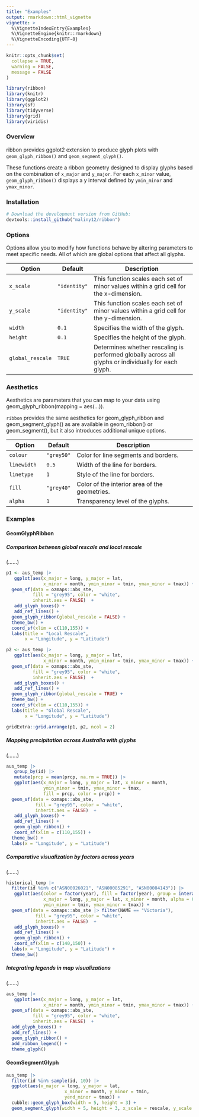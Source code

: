 ```yaml
---
title: "Examples"
output: rmarkdown::html_vignette
vignette: >
  %\VignetteIndexEntry{Examples}
  %\VignetteEngine{knitr::rmarkdown}
  %\VignetteEncoding{UTF-8}
---
```


```r
knitr::opts_chunk$set(
  collapse = TRUE,
  warning = FALSE,
  message = FALSE
)
```

```r
library(ribbon)
library(knitr)
library(ggplot2)
library(sf)
library(tidyverse)
library(grid)
library(viridis)
```
  
### Overview

ribbon provides ggplot2 extension to produce glyph plots with `geom_glyph_ribbon()` and 
`geom_segment_glyph()`.

These functions create a ribbon geometry designed to display glyphs
based on the combination of `x_major` and `y_major`. For each `x_minor`
value, `geom_glyph_ribbon()` displays a y interval defined by
`ymin_minor` and `ymax_minor`. 

### Installation

```r
# Download the development version from GitHub:
devtools::install_github("maliny12/ribbon")
```

### Options

Options allow you to modify how functions behave by altering parameters to meet specific needs. All of which are global options that affect all glyphs.

|Option          | Default      | Description
|--------------- | ------------ | ------------------------------------------------
| `x_scale`         | `"identity"`         | This function scales each set of minor values within a grid cell for the x-dimension.
|`y_scale`      | `"identity"`          | This function scales each set of minor values within a grid cell for the y-dimension.
|`width`         | `0.1`          |  Specifies the width of the glyph.
|`height`     | `0.1`     | Specifies the height of the glyph.
|`global_rescale`      | `TRUE`        | Determines whether rescaling is performed globally across all glyphs or individually for each glyph.

### Aesthetics

Aesthetics are parameters that you can map to your data using geom_glyph_ribbon(mapping = aes(...)).

`ribbon` provides the same aesthetics for geom_glyph_ribbon and geom_segment_glyph() as are available in geom_ribbon() or geom_segment(), but it also introduces additional unique options.

|Option          | Default      | Description
|--------------- | ------------ | ------------------------------------------------
| `colour`         | `"grey50"`         | Color for line segments and borders.
|`linewidth`      | `0.5`          | Width of the line for borders.
|`linetype`         | `1`          |  Style of the line for borders.
|`fill`     | `"grey40"`     | Color of the interior area of the geometries.
|`alpha`      | `1`        | Transparency level of the glyphs. 


### Examples
#### GeomGlyphRibbon
##### Comparison between global rescale and local rescale

(......)

```r

p1 <- aus_temp |>
   ggplot(aes(x_major = long, y_major = lat,
              x_minor = month, ymin_minor = tmin, ymax_minor = tmax)) +
  geom_sf(data = ozmaps::abs_ste,
          fill = "grey95", color = "white",
          inherit.aes = FALSE)  +
   add_glyph_boxes() +
   add_ref_lines() +
  geom_glyph_ribbon(global_rescale = FALSE) +
  theme_bw() +
  coord_sf(xlim = c(110,155)) +
  labs(title = "Local Rescale",
       x = "Longitude", y = "Latitude") 

p2 <- aus_temp |>
   ggplot(aes(x_major = long, y_major = lat,
              x_minor = month, ymin_minor = tmin, ymax_minor = tmax)) +
  geom_sf(data = ozmaps::abs_ste,
          fill = "grey95", color = "white",
          inherit.aes = FALSE)  +
   add_glyph_boxes() +
   add_ref_lines() +
  geom_glyph_ribbon(global_rescale = TRUE) +
  theme_bw() +
  coord_sf(xlim = c(110,155)) +
  labs(title = "Global Rescale",
       x = "Longitude", y = "Latitude") 

gridExtra::grid.arrange(p1, p2, ncol = 2) 

```

##### Mapping precipitation across Australia with glyphs

(......)

```r

aus_temp |>
   group_by(id) |>
   mutate(prcp = mean(prcp, na.rm = TRUE)) |>
   ggplot(aes(x_major = long, y_major = lat, x_minor = month,
              ymin_minor = tmin, ymax_minor = tmax,
              fill = prcp, color = prcp)) +
  geom_sf(data = ozmaps::abs_ste,
           fill = "grey95", color = "white",
           inherit.aes = FALSE)  +
   add_glyph_boxes() +
   add_ref_lines() +
   geom_glyph_ribbon() +
   coord_sf(xlim = c(110,155)) +
  theme_bw() +
  labs(x = "Longitude", y = "Latitude")

```

##### Comparative visualization by factors across years

(......)

```r

historical_temp |>
  filter(id %in% c("ASN00026021", "ASN00085291", "ASN00084143")) |>
   ggplot(aes(color = factor(year), fill = factor(year), group = interaction(year,id),
              x_major = long, y_major = lat, x_minor = month, alpha = 0.5,
              ymin_minor = tmin, ymax_minor = tmax)) +
  geom_sf(data = ozmaps::abs_ste |> filter(NAME == "Victoria"),
           fill = "grey95", color = "white",
           inherit.aes = FALSE)  +
   add_glyph_boxes() +
   add_ref_lines() +
   geom_glyph_ribbon() +
   coord_sf(xlim = c(140,150)) +
  labs(x = "Longitude", y = "Latitude") +
  theme_bw()

```

##### Integrating legends in map visualizations

(......)

```r
aus_temp |>
   ggplot(aes(x_major = long, y_major = lat,
              x_minor = month, ymin_minor = tmin, ymax_minor = tmax)) +
  geom_sf(data = ozmaps::abs_ste,
          fill = "grey95", color = "white",
          inherit.aes = FALSE)  +
  add_glyph_boxes() +
  add_ref_lines() +
  geom_glyph_ribbon() + 
  add_ribbon_legend() + 
  theme_glyph()
```

#### GeomSegmentGlyph

```r
aus_temp |>
  filter(id %in% sample(id, 10)) |>
  ggplot(aes(x_major = long, y_major = lat, 
                      x_minor = month, y_minor = tmin, 
                      yend_minor = tmax)) +
  cubble::geom_glyph_box(width = 5, height = 3) +
  geom_segment_glyph(width = 5, height = 3, x_scale = rescale, y_scale = rescale11y) 
  
```

